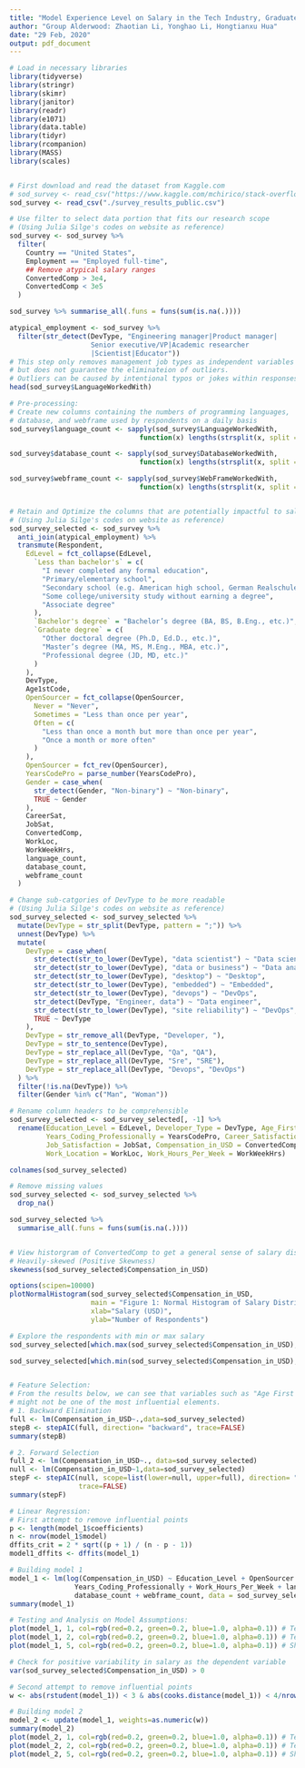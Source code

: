 ---
title: "Model Experience Level on Salary in the Tech Industry, Graduate Degree Matters"
author: "Group Alderwood: Zhaotian Li, Yonghao Li, Hongtianxu Hua"
date: "29 Feb, 2020"
output: pdf_document
---


```{r, setup, eval=FALSE}

# Load in necessary libraries
library(tidyverse)
library(stringr)
library(skimr)
library(janitor)
library(readr)
library(e1071)
library(data.table)
library(tidyr)
library(rcompanion)
library(MASS)
library(scales)


# First download and read the dataset from Kaggle.com
# sod_survey <- read_csv("https://www.kaggle.com/mchirico/stack-overflow-developer-survey-results-2019/")
sod_survey <- read_csv("./survey_results_public.csv")

# Use filter to select data portion that fits our research scope
# (Using Julia Silge's codes on website as reference)
sod_survey <- sod_survey %>%  
  filter(
    Country == "United States",
    Employment == "Employed full-time",
    ## Remove atypical salary ranges
    ConvertedComp > 3e4,
    ConvertedComp < 3e5
  )

sod_survey %>% summarise_all(.funs = funs(sum(is.na(.))))

atypical_employment <- sod_survey %>%
  filter(str_detect(DevType, "Engineering manager|Product manager|
                    Senior executive/VP|Academic researcher
                    |Scientist|Educator"))
# This step only removes management job types as independent variables 
# but does not guarantee the eliminateion of outliers.
# Outliers can be caused by intentional typos or jokes within responses.
head(sod_survey$LanguageWorkedWith)

# Pre-processing:
# Create new columns containing the numbers of programming languages,
# database, and webframe used by respondents on a daily basis
sod_survey$language_count <- sapply(sod_survey$LanguageWorkedWith,
                                function(x) lengths(strsplit(x, split = ";")))

sod_survey$database_count <- sapply(sod_survey$DatabaseWorkedWith,
                                function(x) lengths(strsplit(x, split = ";")))

sod_survey$webframe_count <- sapply(sod_survey$WebFrameWorkedWith,
                                function(x) lengths(strsplit(x, split = ";")))


# Retain and Optimize the columns that are potentially impactful to salary
# (Using Julia Silge's codes on website as reference)
sod_survey_selected <- sod_survey %>%
  anti_join(atypical_employment) %>%
  transmute(Respondent,
    EdLevel = fct_collapse(EdLevel,
      `Less than bachelor's` = c(
        "I never completed any formal education",
        "Primary/elementary school",
        "Secondary school (e.g. American high school, German Realschule or Gymnasium, etc.)",
        "Some college/university study without earning a degree",
        "Associate degree"
      ),
      `Bachelor's degree` = "Bachelor’s degree (BA, BS, B.Eng., etc.)",
      `Graduate degree` = c(
        "Other doctoral degree (Ph.D, Ed.D., etc.)",
        "Master’s degree (MA, MS, M.Eng., MBA, etc.)",
        "Professional degree (JD, MD, etc.)"
      )
    ),
    DevType,
    Age1stCode,
    OpenSourcer = fct_collapse(OpenSourcer,
      Never = "Never",
      Sometimes = "Less than once per year",
      Often = c(
        "Less than once a month but more than once per year",
        "Once a month or more often"
      )
    ),
    OpenSourcer = fct_rev(OpenSourcer),
    YearsCodePro = parse_number(YearsCodePro),
    Gender = case_when(
      str_detect(Gender, "Non-binary") ~ "Non-binary",
      TRUE ~ Gender
    ),
    CareerSat,
    JobSat,
    ConvertedComp,
    WorkLoc,
    WorkWeekHrs,
    language_count,
    database_count,
    webframe_count
  )

# Change sub-catgories of DevType to be more readable
# (Using Julia Silge's codes on website as reference)
sod_survey_selected <- sod_survey_selected %>%
  mutate(DevType = str_split(DevType, pattern = ";")) %>%
  unnest(DevType) %>%
  mutate(
    DevType = case_when(
      str_detect(str_to_lower(DevType), "data scientist") ~ "Data scientist",
      str_detect(str_to_lower(DevType), "data or business") ~ "Data analyst",
      str_detect(str_to_lower(DevType), "desktop") ~ "Desktop",
      str_detect(str_to_lower(DevType), "embedded") ~ "Embedded",
      str_detect(str_to_lower(DevType), "devops") ~ "DevOps",
      str_detect(DevType, "Engineer, data") ~ "Data engineer",
      str_detect(str_to_lower(DevType), "site reliability") ~ "DevOps",
      TRUE ~ DevType
    ),
    DevType = str_remove_all(DevType, "Developer, "),
    DevType = str_to_sentence(DevType),
    DevType = str_replace_all(DevType, "Qa", "QA"),
    DevType = str_replace_all(DevType, "Sre", "SRE"),
    DevType = str_replace_all(DevType, "Devops", "DevOps")
  ) %>%
  filter(!is.na(DevType)) %>% 
  filter(Gender %in% c("Man", "Woman"))

# Rename column headers to be comprehensible
sod_survey_selected <- sod_survey_selected[, -1] %>% 
  rename(Education_Level = EdLevel, Developer_Type = DevType, Age_First_Code = Age1stCode,
         Years_Coding_Professionally = YearsCodePro, Career_Satisfaction = CareerSat,
         Job_Satisfaction = JobSat, Compensation_in_USD = ConvertedComp,
         Work_Location = WorkLoc, Work_Hours_Per_Week = WorkWeekHrs)

colnames(sod_survey_selected)

# Remove missing values
sod_survey_selected <- sod_survey_selected %>% 
  drop_na()

sod_survey_selected %>% 
  summarise_all(.funs = funs(sum(is.na(.))))


# View historgram of ConvertedComp to get a general sense of salary distribution
# Heavily-skewed (Positive Skewness)
skewness(sod_survey_selected$Compensation_in_USD)

options(scipen=10000)
plotNormalHistogram(sod_survey_selected$Compensation_in_USD,
                    main = "Figure 1: Normal Histogram of Salary Distribution",
                    xlab="Salary (USD)",
                    ylab="Number of Respondents")

# Explore the respondents with min or max salary
sod_survey_selected[which.max(sod_survey_selected$Compensation_in_USD), ]

sod_survey_selected[which.min(sod_survey_selected$Compensation_in_USD), ]


# Feature Selection:
# From the results below, we can see that variables such as "Age First Code"
# might not be one of the most influential elements.
# 1. Backward Elimination
full <- lm(Compensation_in_USD~.,data=sod_survey_selected)
stepB <- stepAIC(full, direction= "backward", trace=FALSE)
summary(stepB)

# 2. Forward Selection
full_2 <- lm(Compensation_in_USD~., data=sod_survey_selected)
null <- lm(Compensation_in_USD~1,data=sod_survey_selected)
stepF <- stepAIC(null, scope=list(lower=null, upper=full), direction= "forward",
                 trace=FALSE)
summary(stepF)

# Linear Regression:
# First attempt to remove influential points
p <- length(model_1$coefficients)
n <- nrow(model_1$model)
dffits_crit = 2 * sqrt((p + 1) / (n - p - 1))
model1_dffits <- dffits(model_1)

# Building model 1
model_1 <- lm(log(Compensation_in_USD) ~ Education_Level + OpenSourcer +
                Years_Coding_Professionally + Work_Hours_Per_Week + language_count +
                database_count + webframe_count, data = sod_survey_selected[-which(abs(model1_dffits) > dffits_crit),])
summary(model_1)

# Testing and Analysis on Model Assumptions:
plot(model_1, 1, col=rgb(red=0.2, green=0.2, blue=1.0, alpha=0.1)) # Testing linearity and constant variance
plot(model_1, 2, col=rgb(red=0.2, green=0.2, blue=1.0, alpha=0.1)) # Testing normality
plot(model_1, 5, col=rgb(red=0.2, green=0.2, blue=1.0, alpha=0.1)) # Shows no outliers but influential points

# Check for positive variability in salary as the dependent variable
var(sod_survey_selected$Compensation_in_USD) > 0

# Second attempt to remove influential points
w <- abs(rstudent(model_1)) < 3 & abs(cooks.distance(model_1)) < 4/nrow(model_1$model)

# Building model 2
model_2 <- update(model_1, weights=as.numeric(w))
summary(model_2)
plot(model_2, 1, col=rgb(red=0.2, green=0.2, blue=1.0, alpha=0.1)) # Testing linearity and constant variance
plot(model_2, 2, col=rgb(red=0.2, green=0.2, blue=1.0, alpha=0.1)) # Testing normality
plot(model_2, 5, col=rgb(red=0.2, green=0.2, blue=1.0, alpha=0.1)) # Shows no outliers and no influential points


```
